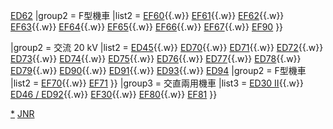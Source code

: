 {{Navbox
|name    = 日本國鐵新性能電力機車
|titlestyle = border-left:solid 3em #000; border-right:solid 3em #000; background-color:#ddd;
|title   = [[File:Japanese National Railway logo.svg|70px|link=日本國有鐵道]] [[日本國有鐵道]]新性能[[電力機車]]
|state = {{{state|collapsed}}}
|above   = 
|group1 = 直流 1500 V
|list1 = {{Navbox|child
|group1   = D型機車
|list1    = [[日本國鐵ED60型電力機車|ED60]]{{.w}} [[日本國鐵ED61型電力機車|ED61]]{{.w}} [[日本國鐵ED62型電力機車|ED62]]
|group2 = F型機車
|list2 = [[日本國鐵EF60型電力機車|EF60]]{{.w}} [[日本國鐵EF61型電力機車|EF61]]{{.w}} [[日本國鐵EF62型電力機車|EF62]]{{.w}} [[日本國鐵EF63型電力機車|EF63]]{{.w}} [[日本國鐵EF64型電力機車|EF64]]{{.w}} [[日本國鐵EF65型電力機車|EF65]]{{.w}} [[日本國鐵EF66型電力機車|EF66]]{{.w}} [[日本國鐵EF67型電力機車|EF67]]{{.w}} [[日本國鐵EF90型電力機車|EF90]]
}}

|group2 = 交流 20 kV
|list2 = {{Navbox|child
|group1 = D型機車
|list1 = [[日本國鐵ED45型電力機車|ED44]]{{.w}} [[日本國鐵ED45型電力機車|ED45]]{{.w}} [[日本國鐵ED70型電力機車|ED70]]{{.w}} [[日本國鐵ED71型電力機車|ED71]]{{.w}} [[日本國鐵ED72型電力機車|ED72]]{{.w}} [[日本國鐵ED73型電力機車|ED73]]{{.w}} [[日本國鐵ED74型電力機車|ED74]]{{.w}} [[日本國鐵ED75型電力機車|ED75]]{{.w}} [[日本國鐵ED76型電力機車|ED76]]{{.w}} [[日本國鐵ED77型電力機車|ED77]]{{.w}} [[日本國鐵ED78型電力機車|ED78]]{{.w}} [[日本國鐵ED79型電力機車|ED79]]{{.w}} [[日本國鐵ED45型電力機車|ED90]]{{.w}} [[日本國鐵ED45型電力機車|ED91]]{{.w}} [[日本國鐵ED93型電力機車|ED93]]{{.w}} [[日本國鐵ED94型電力機車|ED94]]
|group2 = F型機車
|list2 = [[日本國鐵EF70型電力機車|EF70]]{{.w}} [[日本國鐵EF71型電力機車|EF71]]
}}
|group3 = 交直兩用機車
|list3 = [[日本國鐵ED30型電力機車 (二代)|ED30 II]]{{.w}} [[日本國鐵ED46型電力機車|ED46 / ED92]]{{.w}} [[日本國鐵EF30型電力機車|EF30]]{{.w}} [[日本國鐵EF80型電力機車|EF80]]{{.w}} [[日本國鐵EF81型電力機車|EF81]]
}}<noinclude>
[[Category:日本國有鐵道電力機車|*]]
[[Category:日本鐵路車輛列表模板|JNR]]
</noinclude>